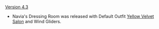 {{Change History/Header}}
[[Version 4.3]]
* Navia's Dressing Room was released with Default Outfit [[Yellow Velvet Salon]] and Wind Gliders.